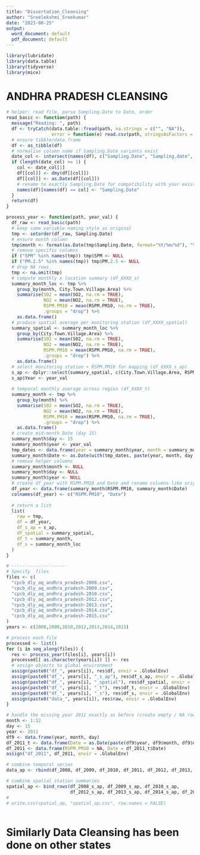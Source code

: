 ---
title: "Dissertation_Cleansing"
author: "Sreelekshmi_Sreekumar"
date: "2023-08-25"
output:
  word_document: default
  pdf_document: default
---

```{r echo=TRUE, message=FALSE, warning=FALSE, results='hide', fig.show='hide'}
library(lubridate)
library(data.table)
library(tidyverse)
library(mice)
```

# ANDHRA PRADESH CLEANSING

```{r echo=TRUE, message=FALSE, warning=FALSE, results='hide', fig.show='hide'}
# helper: read file, parse Sampling.Date to Date, order
read_basic <- function(path) {
  message("Reading: ", path)
  df <- tryCatch(data.table::fread(path, na.strings = c("", "NA")), 
                 error = function(e) read.csv(path, stringsAsFactors = FALSE, na.strings = c("", "NA")))
  # ensure tibble/data.frame
  df <- as_tibble(df)
  # normalise column name if Sampling.Date variants exist
  date_col <- intersect(names(df), c("Sampling.Date", "Sampling.date", "sampling.date", "Sample.Date", "Date", "date"))
  if (length(date_col) >= 1) {
    col <- date_col[1]
    df[[col]] <- dmy(df[[col]])
    df[[col]] <- as.Date(df[[col]])
    # rename to exactly Sampling.Date for compatibility with your existing code
    names(df)[names(df) == col] <- "Sampling.Date"
  }
  return(df)
}

process_year <- function(path, year_val) {
  df_raw <- read_basic(path)
  # keep same variable naming style as original
  tmp <- setorder(df_raw, Sampling.Date)
  # ensure month column
  tmp$month <- format(as.Date(tmp$Sampling.Date, format="%Y/%m/%d"), "%m")
  # remove specific columns 
  if ("SPM" %in% names(tmp)) tmp$SPM <- NULL
  if ("PM.2.5" %in% names(tmp)) tmp$PM.2.5 <- NULL
  # drop NA rows
  tmp <- na.omit(tmp)
  # compute monthly x location summary (df_XXXX_s)
  summary_month_loc <- tmp %>%
    group_by(month, City.Town.Village.Area) %>%
    summarise(S02 = mean(SO2, na.rm = TRUE),
              NO2 = mean(NO2, na.rm = TRUE),
              RSPM.PM10 = mean(RSPM.PM10, na.rm = TRUE),
              .groups = "drop") %>%
    as.data.frame()
  # produce spatial average per monitoring station (df_XXXX_spatial)
  summary_spatial <- summary_month_loc %>%
    group_by(City.Town.Village.Area) %>%
    summarise(S02 = mean(S02, na.rm = TRUE),
              NO2 = mean(NO2, na.rm = TRUE),
              RSPM.PM10 = mean(RSPM.PM10, na.rm = TRUE),
              .groups = "drop") %>%
    as.data.frame()
  # select monitoring station + RSPM.PM10 for mapping (df_XXXX_s_ap)
  s_ap <- dplyr::select(summary_spatial, c(City.Town.Village.Area, RSPM.PM10))
  s_ap$Year <- year_val
  
  # temporal monthly average across region (df_XXXX_t)
  summary_month <- tmp %>%
    group_by(month) %>%
    summarise(S02 = mean(SO2, na.rm = TRUE),
              NO2 = mean(NO2, na.rm = TRUE),
              RSPM.PM10 = mean(RSPM.PM10, na.rm = TRUE),
              .groups = "drop") %>%
    as.data.frame()
  # create mid-month Date (day 15) 
  summary_month$day <- 15
  summary_month$year <- year_val
  tmp_dates <- data.frame(year = summary_month$year, month = summary_month$month, day = summary_month$day)
  summary_month$Date <- as.Date(with(tmp_dates, paste(year, month, day, sep = "-")), "%Y-%m-%d")
  # remove helper columns
  summary_month$month <- NULL
  summary_month$day <- NULL
  summary_month$year <- NULL
  # create df_year with RSPM.PM10 and Date and rename columns like original
  df_year <- data.frame(summary_month$RSPM.PM10, summary_month$Date)
  colnames(df_year) <- c("RSPM.PM10", "Date")
  
  # return a list 
  list(
    raw = tmp,
    df = df_year,
    df_s_ap = s_ap,
    df_spatial = summary_spatial,
    df_t = summary_month,
    df_s = summary_month_loc
  )
}

# ---------------------
# Specify  files 
files <- c(
  "cpcb_dly_aq_andhra_pradesh-2008.csv",
  "cpcb_dly_aq_andhra_pradesh-2009.csv",
  "cpcb_dly_aq_andhra_pradesh-2010.csv",
  "cpcb_dly_aq_andhra_pradesh-2012.csv",
  "cpcb_dly_aq_andhra_pradesh-2013.csv",
  "cpcb_dly_aq_andhra_pradesh-2014.csv",
  "cpcb_dly_aq_andhra_pradesh-2015.csv"
)
years <- c(2008,2009,2010,2012,2013,2014,2015)

# process each file 
processed <- list()
for (i in seq_along(files)) {
  res <- process_year(files[i], years[i])
  processed[[ as.character(years[i]) ]] <- res
  # assign objects to global environment 
  assign(paste0("df_", years[i]), res$df, envir = .GlobalEnv)
  assign(paste0("df_", years[i], "_s_ap"), res$df_s_ap, envir = .GlobalEnv)
  assign(paste0("df_", years[i], "_spatial"), res$df_spatial, envir = .GlobalEnv)
  assign(paste0("df_", years[i], "_t"), res$df_t, envir = .GlobalEnv)
  assign(paste0("df_", years[i], "_s"), res$df_s, envir = .GlobalEnv)
  assign(paste0("data_", years[i]), res$raw, envir = .GlobalEnv)
}

# handle the missing year 2011 exactly as before (create empty / NA rows)
month <- 1:12
day <- 15
year <- 2011
df9 <- data.frame(year, month, day)
df_2011_t <- data.frame(Date = as.Date(paste(df9$year, df9$month, df9$day, sep = "-"), "%Y-%m-%d"))
df_2011 <- data.frame(RSPM.PM10 = NA, Date = df_2011_t$Date)
assign("df_2011", df_2011, envir = .GlobalEnv)

# combine temporal series 
data_ap <- rbind(df_2008, df_2009, df_2010, df_2011, df_2012, df_2013, df_2014, df_2015)

# combine spatial station summaries 
spatial_ap <- bind_rows(df_2008_s_ap, df_2009_s_ap, df_2010_s_ap,
                        df_2012_s_ap, df_2013_s_ap, df_2014_s_ap, df_2015_s_ap)
# 
# write.csv(spatial_ap, "spatial_ap.csv", row.names = FALSE)



```

# Similarly Data Cleansing has been done on other states
































